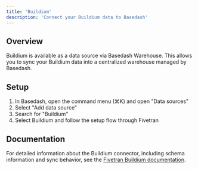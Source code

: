 ```yaml
---
title: 'Buildium'
description: 'Connect your Buildium data to Basedash'
---
```


## Overview

Buildium is available as a data source via Basedash Warehouse. This allows you to sync your Buildium data into a centralized warehouse managed by Basedash.

## Setup

1. In Basedash, open the command menu (⌘K) and open "Data sources"
2. Select "Add data source"
3. Search for "Buildium"
4. Select Buildium and follow the setup flow through Fivetran

## Documentation

For detailed information about the Buildium connector, including schema information and sync behavior, see the [Fivetran Buildium documentation](https://fivetran.com/docs/connectors/applications/buildium).
